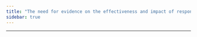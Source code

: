 ```yaml
---
title: "The need for evidence on the effectiveness and impact of responses"
sidebar: true
---
```


------------------------------------------------------------------------
